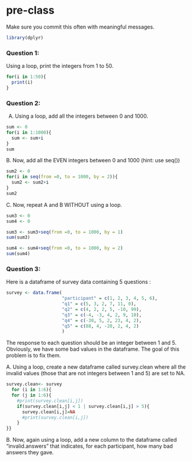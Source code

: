 # pre-class


Make sure you commit this often with meaningful messages. 

```r
library(dplyr)
```




### Question 1:

Using a loop, print the integers from 1 to 50. 
```r

for(i in 1:50){
  print(i)
}


```
### Question 2:

A.  Using a loop, add all the integers between 0 and 1000.
```r
sum <- 0
for(i in 1:1000){
  sum <- sum+i
}
sum
```




B. Now, add all the EVEN integers between 0 and 1000 (hint: use seq())
```r
sum2 <- 0
for(i in seq(from =0, to = 1000, by = 2)){
  sum2 <- sum2+i
}
sum2
```
C. Now, repeat A and B WITHOUT using a loop.
```r
sum3 <- 0
sum4 <- 0

sum3 <- sum3+seq(from =0, to = 1000, by = 1)
sum(sum3)

sum4 <- sum4+seq(from =0, to = 1000, by = 2)
sum(sum4)
```

### Question 3:

Here is a dataframe of survey data containing 5 questions :

```r
survey <- data.frame(
                     "participant" = c(1, 2, 3, 4, 5, 6),
                     "q1" = c(5, 3, 2, 7, 11, 0),
                     "q2" = c(4, 2, 2, 5, -10, 99),
                     "q3" = c(-4, -3, 4, 2, 9, 10),
                     "q4" = c(-30, 5, 2, 23, 4, 2),
                     "q5" = c(88, 4, -20, 2, 4, 2)
                     )
```
The response to each question should be an integer between 1 and 5. Obviously, we have some bad values in the dataframe. The goal of this problem is to fix them.

A. Using a loop, create a new dataframe called survey.clean where all the invalid values (those that are not integers between 1 and 5) are set to NA.
```r
survey.clean<- survey
  for (i in 1:6){
  for (j in 1:6){
    #print(survey.clean[i,j])
    if(survey.clean[i,j] < 1 | survey.clean[i,j] > 5){
      survey.clean[i,j]=NA
      #print(survey.clean[i,j])
    }
}}
```
B. Now, again using a loop, add a new column to the dataframe called “invalid.answers” that indicates, for each participant, how many bad answers they gave.